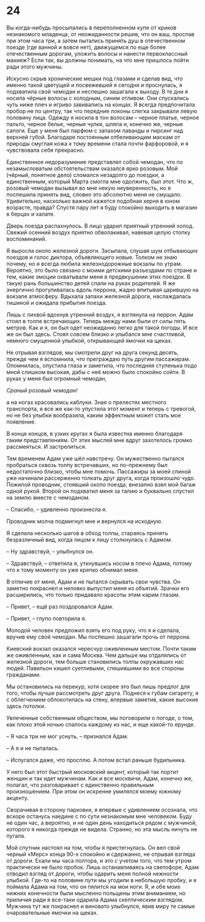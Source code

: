 # 24 {-}

Вы когда-нибудь просыпались в переполненном купе от криков незнакомого младенца, от неожиданности решив, что он ваш, проспав при этом часа три, а затем пытались принять душ в отечественном поезде (где ванной и вовсе нет), движущемся по еще более отечественным дорогам, уложить волосы и нанести первоклассный макияж? Если так, вы должны понимать, на что мне пришлось пойти ради этого мужчины.

Искусно скрыв хронические мешки под глазами и сделав вид, что именно такой цветущей и посвежевшей я сегодня и проснулась, я подхватила свой чемодан и неспешно зашагала к выходу. В те дни я носила чёрные волосы с холодным, синим отливом. Они спускались чуть ниже плеч и игриво завивались на концах. Я всегда предпочитала пробор не по центру, так что передние локоны слегка закрывали левую половину лица. Одежду я носила в тон волосам – черное платье, черное пальто, черное белье, черные чулки, шляпа и, конечно же, черные сапоги. Еще у меня был парфюм с запахом лаванды и пирсинг над верхней губой. Благодаря постоянным отбеливающим маскам от природы смуглая кожа к тому времени стала почти фарфоровой, и я чувствовала себя прекрасно. 

Единственное недоразумение представлял собой чемодан, что по незамысловатым обстоятельствам оказался ярко розовым. Мой (чёрный, понятное дело) сломался незадолго до поездки, а единственным, который Марта смогла мне одолжить, был этот. Что ж, розовый чемодан вызывал во мне некую неуверенность, но я поспешила принять вид, словно это абсолютно меня не смущало. Удивительно, насколько важной кажется подобная херня в юном возрасте, правда? Спустя пару лет я буду спокойно выходить в магазин в берцах и халате.

Дверь поезда распахнулось. В лицо ударил приятный утренний холод. Свежий осенний воздух приятно обволакивал, навевая целую стопку воспоминаний.

Я выросла около железной дороги. Засыпала, слушая шум отбывающих поездов и голос диктора, объявляющего новые. Толком не знаю почему, но я всегда любила железнодорожные вокзалы по утрам. Вероятно, это было связано с моими детскими разъездами по стране и тем, какие эмоции охватывали меня в предвкушении этих поездок. В такую рань большинство детей спали на руках родителей. Я же энергично прогуливалась вдоль перрона, жадно впитывая царившую на вокзале атмосферу. Вдыхала запахи железной дороги, наслаждалась тишиной и ожидала прибытия поезда.

Лишь с лихвой вдохнув утренний воздух, я взглянула на перрон. Адам стоял в толпе встречающих. Теперь между нами были от силы пять метров. Как и я, он был одет неожиданно легко для такой погоды. И все же он был здесь. Стоял совсем близко и улыбался мне счастливой, немного смущенной улыбкой, открывающей ямочки на щеках.

Не отрывая взглядов, мы смотрели друг на друга секунд десять, прежде чем я вспомнила, что преграждаю путь другим пассажирам. Опомнилась, опустила глаза и заметила, что последняя ступенька подо мной слишком высокая, дабы с неё можно было спокойно сойти. В руках у меня был огромный чемодан, 

*Сраный розовый чемодан!*

а на ногах красовались каблуки. Зная о прелестях местного транспорта, я все же как-то упустила этот момент и теперь с тревогой, но не без улыбки вообразила, каким эффектным может стать мое появление.

В конце концов, в узких кругах я была известна именно благодаря таким представлениям. От этих мыслей мне вдруг захотелось громко рассмеяться. И застрелиться.

Тем временем Адам уже шёл навстречу. Он мужественно пытался пробраться сквозь толпу встречавших, но по-прежнему был недостаточно близко, чтобы мне помочь. Пассажиры за моей спиной уже начинали рассерженно толкать друг друга, когда произошло чудо. Пожилой проводник, стоявший около поезда, внезапно взял мой багаж одной рукой. Второй он подхватил меня за талию и буквально спустил на землю вместе с чемоданом.

– Спасибо, – удивленно произнесла я. 

Проводник молча подмигнул мне и вернулся на исходную.

Я сделала несколько шагов в обход толпы, стараясь принять безразличный вид, когда лицом к лицу столкнулась с Адамом.

– Ну здравствуй, – улыбнулся он.

– Здравствуй, – ответила я, уткнувшись носом в плечо Адама, потому что к тому моменту он уже крепко обнимал меня.

В отличие от меня, Адам и не пытался скрывать свои чувства. Он заметно покраснел и неловко выпустил меня из объятий. Зрачки его расширились, что только придавало красоты этим карим глазам.

– Привет, – ещё раз поздоровался Адам.

– Привет, – глупо повторила я.

Молодой человек предложил взять его под руку, что я и сделала, вручив ему свой чемодан. Мы поспешно зашагали прочь от перрона.

Киевский вокзал оказался чересчур оживленным местом. Почти таким же оживленным, как и сама Москва. Чем дальше мы отдалялись от железной дороги, тем больше становились толпы окружавших нас людей. Павильон кишел суетливыми, спешившими во все стороны гражданами.

Мы остановились на перекур, хотя скорее это был лишь предлог для того, чтобы лучше рассмотреть друг друга. Поднеся к губам сигарету, я с облегчением облокотилась на стену, впервые заметив, какие высокие здесь потолки.

Увлеченные собственным обществом, мы поговорили о погоде, о том, как плохо этой ночью спалось каждому из нас, и еще какой-то ерунде.

– Я часа три не мог уснуть, – признался Адам.

– А я и не пыталась.

– Испугался даже, что просплю. А потом встал раньше будильника.

У него был этот быстрый московский акцент, который так портит женщин и так идет мужчинам. Как и все москвичи, Адам, конечно же, полагал, что разговаривает с единственно правильным произношением. При этом он искренне умилялся моему южному акценту.

Сворачивая в сторону парковки, я впервые с удивлением осознала, что вскоре останусь наедине с по сути незнакомым мне человеком. Буду не один час, а вероятно, и не один день находиться рядом с мужчиной, которого я никогда прежде не видела. Странно, но эта мысль ничуть не пугала.

Мой спутник настоял на том, чтобы я пристегнулась. Он вел свой черный «Мерс» конца 90-х спокойно и сдержанно, не отрывая взгляда от дороги. Ехали мы часа полтора, и это с учетом того, что тем утром практически не было пробок. Лишь останавливаясь на светофоре, Адам отводил взгляд от дороги, чтобы одарить меня полной нежности улыбкой. Где-то на половине пути мы угодили в небольшую пробку, и я поймала Адама на том, что он пялится на мои ноги. Я, и обе моих нижних конечности были мысленно польщены этим вниманием, но приличия ради я все-таки одарила Адама скептическим взглядом. Мужчина тут же покраснел и виновато улыбнулся, явив миру те самые очаровательные ямочки на щеках.

